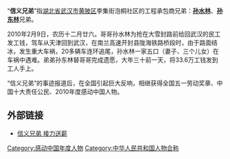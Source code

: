 {{Unreferenced |time=2010-04-23T14:45:31+00:00 }} 
“'''信义兄弟'''”指[[湖北省|湖北省]][[武汉市|武汉市]][[黄陂区|黄陂区]]李集街泡桐社区的工程承包商兄弟：'''[[孙水林|孙水林]]'''、'''[[孙东林|孙东林]]'''兄弟。

2010年2月9日，农历十二月廿六。哥哥孙水林为抢在大雪封路前给回武汉的民工发工钱，驾车从天津回到武汉，在南兰高速开封县陇海铁路桥段时，由于路面结冰，发生重大车祸，20多辆车连环追尾，孙水林一家五口（妻子、三个儿女）在车祸中遇难。弟弟孙东林替哥哥完成遗愿，大年三十前一天，将33.6万工钱发到工人手上。

“信义兄弟”的事迹报道后，在全国引起巨大反响，相继获得全国五一劳动奖章、中国十大责任公民、2010年度感动中国人物。

==外部链接==
* [http://www.cnhubei.com/xwzt/2010zt/xyxd/index.html 信义兄弟 接力送薪] {{Wayback|url=http://www.cnhubei.com/xwzt/2010zt/xyxd/index.html |date=20171102032130 }}

{{中华人民共和国人物小作品}}

[[Category:感动中国年度人物|Category:感动中国年度人物]]
[[Category:中华人民共和国人物合称|Category:中华人民共和国人物合称]]